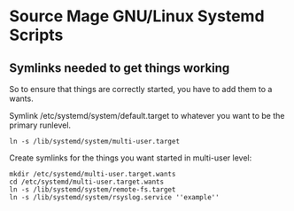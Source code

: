 = Source Mage GNU/Linux Systemd Scripts =

== Symlinks needed to get things working ==

So to ensure that things are correctly started, you have to add them to a wants.

Symlink /etc/systemd/system/default.target to whatever you want to be the primary runlevel.

 ln -s /lib/systemd/system/multi-user.target

Create symlinks for the things you want started in multi-user level:

<pre>
mkdir /etc/systemd/multi-user.target.wants
cd /etc/systemd/multi-user.target.wants
ln -s /lib/systemd/system/remote-fs.target
ln -s /lib/systemd/system/rsyslog.service ''example''
</pre>

